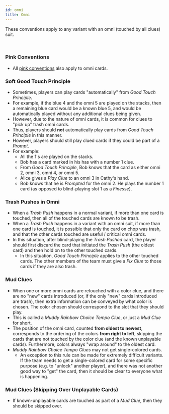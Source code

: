 ```yaml
---
id: omni
title: Omni
---
```


These conventions apply to any variant with an omni (touched by all clues) suit.

<br />

### Pink Conventions

- All [pink conventions](pink.mdx) also apply to omni cards.

### Soft Good Touch Principle

- Sometimes, players can play cards "automatically" from _Good Touch Principle_.
- For example, if the blue 4 and the omni 5 are played on the stacks, then a remaining blue card would be a known blue 5, and would be automatically played without any additional clues being given.
- However, due to the nature of omni cards, it is common for clues to "pick up" trash omni cards.
- Thus, players should **not** automatically play cards from _Good Touch Principle_ in this manner.
- However, players should still play clued cards if they could be part of a _Prompt_.
- For example:
  - All the 1's are played on the stacks.
  - Bob has a card marked in his has with a number 1 clue.
  - From _Good Touch Principle_, Bob knows that the card as either omni 2, omni 3, omni 4, or omni 5.
  - Alice gives a _Play Clue_ to an omni 3 in Cathy's hand.
  - Bob knows that he is _Prompted_ for the omni 2. He plays the number 1 card (as opposed to blind-playing slot 1 as a _Finesse_).

### Trash Pushes in Omni

- When a _Trash Push_ happens in a normal variant, if more than one card is touched, then all of the touched cards are known to be trash.
- When a _Trash Push_ happens in a variant with an omni suit, if more than one card is touched, it is possible that only the card on chop was trash, and that the other cards touched are useful / critical omni cards.
- In this situation, after blind-playing the _Trash Pushed_ card, the player should first discard the card that initiated the _Trash Push_ (the oldest card) and then hold on to the other touched cards.
  - In this situation, _Good Touch Principle_ applies to the other touched cards. The other members of the team must give a _Fix Clue_ to those cards if they are also trash.

### Mud Clues

- When one or more omni cards are retouched with a color clue, and there are no "new" cards introduced (or, if the only "new" cards introduced are trash), then extra information can be conveyed by what color is chosen. The color chosen should correspond to the slot that they should play.
- This is called a _Muddy Rainbow Choice Tempo Clue_, or just a _Mud Clue_ for short.
- The position of the omni card, counted **from oldest to newest**, corresponds to the ordering of the colors **from right to left**, skipping the cards that are not touched by the color clue (and the known unplayable cards). Furthermore, colors always "wrap around" to the oldest card.
- _Muddy Rainbow Choice Tempo Clues_ may not get single-colored cards.
  - An exception to this rule can be made for extremely difficult variants. If the team needs to get a single-colored card for some specific purpose (e.g. to "unlock" another player), and there was not another good way to "get" the card, then it should be clear to everyone what is happening.

### Mud Clues (Skipping Over Unplayable Cards)

- If known-unplayable cards are touched as part of a _Mud Clue_, then they should be skipped over.